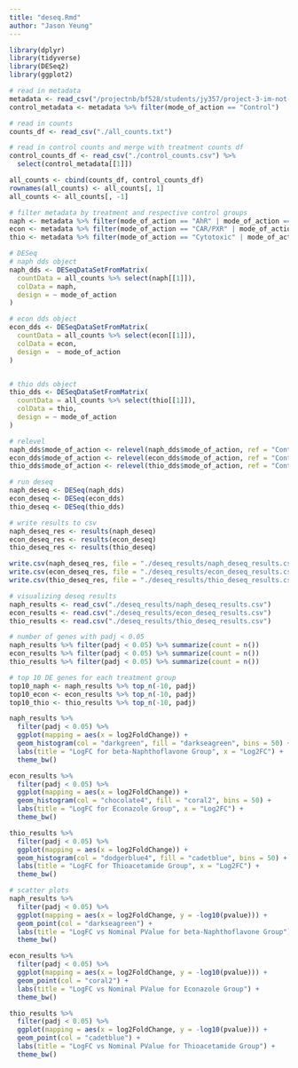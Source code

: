 ```yaml
---
title: "deseq.Rmd"
author: "Jason Yeung"
---
```


```r
library(dplyr)
library(tidyverse)
library(DESeq2)
library(ggplot2)
```

```r
# read in metadata
metadata <- read_csv("/projectnb/bf528/students/jy357/project-3-im-not-dead-yet/programmer/toxgroup_2_rna_info.csv")
control_metadata <- metadata %>% filter(mode_of_action == "Control")

# read in counts
counts_df <- read_csv("./all_counts.txt")
```

```r
# read in control counts and merge with treatment counts df
control_counts_df <- read_csv("./control_counts.csv") %>%
  select(control_metadata[[1]])

all_counts <- cbind(counts_df, control_counts_df)
rownames(all_counts) <- all_counts[, 1]
all_counts <- all_counts[, -1]
```

```r
# filter metadata by treatment and respective control groups
naph <- metadata %>% filter(mode_of_action == "AhR" | mode_of_action == "Control" & vehicle == "CMC_.5_%")
econ <- metadata %>% filter(mode_of_action == "CAR/PXR" | mode_of_action == "Control" & vehicle == "CORN_OIL_100_%")
thio <- metadata %>% filter(mode_of_action == "Cytotoxic" | mode_of_action == "Control" & vehicle == "SALINE_100_%")
```

```r
# DESeq
# naph dds object
naph_dds <- DESeqDataSetFromMatrix(
  countData = all_counts %>% select(naph[[1]]),
  colData = naph,
  design = ~ mode_of_action
)

# econ dds object
econ_dds <- DESeqDataSetFromMatrix(
  countData = all_counts %>% select(econ[[1]]),
  colData = econ,
  design =  ~ mode_of_action
)


# thio dds object
thio_dds <- DESeqDataSetFromMatrix(
  countData = all_counts %>% select(thio[[1]]),
  colData = thio,
  design = ~ mode_of_action
)
```

```r
# relevel
naph_dds$mode_of_action <- relevel(naph_dds$mode_of_action, ref = "Control")
econ_dds$mode_of_action <- relevel(econ_dds$mode_of_action, ref = "Control")
thio_dds$mode_of_action <- relevel(thio_dds$mode_of_action, ref = "Control")
```

```r
# run deseq
naph_deseq <- DESeq(naph_dds)
econ_deseq <- DESeq(econ_dds)
thio_deseq <- DESeq(thio_dds)
```

```r
# write results to csv
naph_deseq_res <- results(naph_deseq)
econ_deseq_res <- results(econ_deseq)
thio_deseq_res <- results(thio_deseq)

write.csv(naph_deseq_res, file = "./deseq_results/naph_deseq_results.csv")
write.csv(econ_deseq_res, file = "./deseq_results/econ_deseq_results.csv")
write.csv(thio_deseq_res, file = "./deseq_results/thio_deseq_results.csv")
```

```r
# visualizing deseq results
naph_results <- read_csv("./deseq_results/naph_deseq_results.csv")
econ_results <- read.csv("./deseq_results/econ_deseq_results.csv")
thio_results <- read.csv("./deseq_results/thio_deseq_results.csv")

# number of genes with padj < 0.05
naph_results %>% filter(padj < 0.05) %>% summarize(count = n())
econ_results %>% filter(padj < 0.05) %>% summarize(count = n())
thio_results %>% filter(padj < 0.05) %>% summarize(count = n())
```
```r
# top 10 DE genes for each treatment group
top10_naph <- naph_results %>% top_n(-10, padj)
top10_econ <- econ_results %>% top_n(-10, padj)
top10_thio <- thio_results %>% top_n(-10, padj)
```

```r
naph_results %>%
  filter(padj < 0.05) %>%
  ggplot(mapping = aes(x = log2FoldChange)) +
  geom_histogram(col = "darkgreen", fill = "darkseagreen", bins = 50) +
  labs(title = "LogFC for beta-Naphthoflavone Group", x = "Log2FC") +
  theme_bw()

econ_results %>%
  filter(padj < 0.05) %>%
  ggplot(mapping = aes(x = log2FoldChange)) +
  geom_histogram(col = "chocolate4", fill = "coral2", bins = 50) +
  labs(title = "LogFC for Econazole Group", x = "Log2FC") +
  theme_bw()

thio_results %>%
  filter(padj < 0.05) %>%
  ggplot(mapping = aes(x = log2FoldChange)) +
  geom_histogram(col = "dodgerblue4", fill = "cadetblue", bins = 50) +
  labs(title = "LogFC for Thioacetamide Group", x = "Log2FC") +
  theme_bw()
```
```r
# scatter plots
naph_results %>%
  filter(padj < 0.05) %>%
  ggplot(mapping = aes(x = log2FoldChange, y = -log10(pvalue))) +
  geom_point(col = "darkseagreen") +
  labs(title = "LogFC vs Nominal PValue for beta-Naphthoflavone Group") +
  theme_bw()

econ_results %>%
  filter(padj < 0.05) %>%
  ggplot(mapping = aes(x = log2FoldChange, y = -log10(pvalue))) +
  geom_point(col = "coral2") +
  labs(title = "LogFC vs Nominal PValue for Econazole Group") +
  theme_bw()

thio_results %>%
  filter(padj < 0.05) %>%
  ggplot(mapping = aes(x = log2FoldChange, y = -log10(pvalue))) +
  geom_point(col = "cadetblue") +
  labs(title = "LogFC vs Nominal PValue for Thioacetamide Group") +
  theme_bw()

```